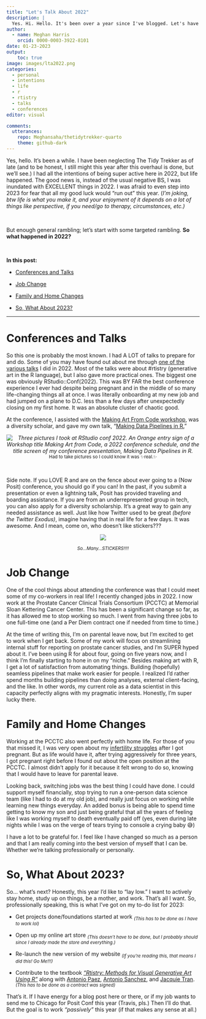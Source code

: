 ```yaml
---
title: "Let's Talk About 2022"
description: |
  Yes. Hi. Hello. It's been over a year since I've blogged. Let's have a chat about 2022. 
author:
  - name: Meghan Harris
    orcid: 0000-0003-3922-8101
date: 01-23-2023
output:
    toc: true
image: images/lta2022.png
categories:
  - personal
  - intentions
  - life
  - r
  - rtistry
  - talks
  - conferences
editor: visual

comments:
  utterances:
    repo: Meghansaha/thetidytrekker-quarto
    theme: github-dark
---
```


Yes, hello. It's been a while. I have been neglecting The Tidy Trekker as of late (and to be honest, I still might this year after this overhaul is done, but we'll see.) I had all the intentions of being super active here in 2022, but life happened. The good news is, instead of the usual negative BS, I was inundated with EXCELLENT things in 2022. I was afraid to even step into 2023 for fear that all my good luck would "run out" this year. (*I'm joking, btw life is what you make it, and your enjoyment of it depends on a lot of things like perspective, if you need/go to therapy, circumstances, etc.)*

<br>

But enough general rambling; let's start with some targeted rambling. **So what happened in 2022?**

<br>

**In this post:**

-   [Conferences and Talks]

-   [Job Change]

-   [Family and Home Changes]

-   [So, What About 2023?]

------------------------------------------------------------------------

# Conferences and Talks

So this one is probably the most known. I had A LOT of talks to prepare for and do. Some of you may have found out about me through [one of the various talks](https://thetidytrekker.com/talks.html) I did in 2022. Most of the talks were about #rtistry (generative art in the R language), but I also gave more practical ones. The biggest one was obviously RStudio::Conf(2022). This was BY FAR the best conference experience I ever had despite being pregnant and in the middle of so many life-changing things all at once. I was literally onboarding at my new job and had jumped on a plane to D.C. less than a few days after unexpectedly closing on my first home. It was an absolute cluster of chaotic good.

At the conference, I assisted with the [Making Art From Code workshop](https://art-from-code.netlify.app/), was a diversity scholar, and gave my own talk, "[Making Data Pipelines in R.](https://thetidytrekker.com/talks/pipelines_in_r/pipeline_in_r.html)"

<center>*![Three pictures I took at RStudio conf 2022. An Orange entry sign of a Workshop title Making Art from Code, a 2022 conference schedule, and the title screen of my conference presentation, Making Data Pipelines in R.](images/conf_2.png)* <sub>Had to take pictures so I could know it was ✨real.✨</sub> <br></center>

<br>

Side note. If you LOVE R and are on the fence about ever going to a (Now Posit) conference, you should go if you can! In the past, if you submit a presentation or even a lightning talk, Posit has provided traveling and boarding assistance. If you are from an underrepresented group in tech, you can also apply for a diversity scholarship. It's a great way to gain any needed assistance as well. Just like how Twitter used to be great *(before the Twitter Exodus)*, imagine having that in real life for a few days. It was awesome. And I mean, come on, who doesn't like stickers???

<center>

![](images/conf_1.png){fig-alt="Three pictures I've taken at the 2022 RStudio conference. A pile of hex stickers on a table, a bathroom mirror selfie of me showing my baby bump before I gave my presentation, and a pile of souvenirs on a bed including generative art pictures, a R Studio cheat sheet, my badge, and some hex stickers."}

<sub>*So...Many...STICKERS!!!!*</sub>

</center>

# Job Change

One of the cool things about attending the conference was that I could meet some of my co-workers in real life! I recently changed jobs in 2022. I now work at the Prostate Cancer Clinical Trials Consortium (PCCTC) at Memorial Sloan Kettering Cancer Center. This has been a significant change so far, as it has allowed me to stop working so much. I went from having three jobs to one full-time one (and a Per Diem contract one if needed from time to time.)

At the time of writing this, I'm on parental leave now, but I'm excited to get to work when I get back. Some of my work will focus on streamlining internal stuff for reporting on prostate cancer studies, and I'm SUPER hyped about it. I've been using R for about four, going on five years now, and I think I'm finally starting to hone in on my "niche." Besides making art with R, I get a lot of satisfaction from automating things. Building (hopefully) seamless pipelines that make work easier for people. I realized I'd rather spend months building pipelines than doing analyses, external client-facing, and the like. In other words, my current role as a data scientist in this capacity perfectly aligns with my pragmatic interests. Honestly, I'm super lucky there.

# Family and Home Changes

Working at the PCCTC also went perfectly with home life. For those of you that missed it, I was very open about my [infertility struggles](https://meghansharris.shinyapps.io/A_Fertility_Journey/?_ga=2.49472864.796738959.1675303563-1161739068.1675303563) after I got pregnant. But as life would have it, after trying aggressively for three years, I got pregnant right before I found out about the open position at the PCCTC. I almost didn't apply for it because it felt wrong to do so, knowing that I would have to leave for parental leave.

Looking back, switching jobs was the best thing I could have done. I could support myself financially, stop trying to run a one-person data science team (like I had to do at my old job), and really just focus on working while learning new things everyday. An added bonus is being able to spend time getting to know my son and just being grateful that all the years of feeling like I was working myself to death eventually paid off (yes, even during late nights while I was on the verge of tears trying to console a crying baby 😅)

I have a lot to be grateful for. I feel like I have changed so much as a person and that I am really coming into the best version of myself that I can be. Whether we're talking professionally or personally.

# So, What About 2023?

So... what's next? Honestly, this year I'd like to "lay low." I want to actively stay home, study up on things, be a mother, and work. That's all I want. So, professionally speaking, this is what I've got on my to-do list for 2023:

-   Get projects done/foundations started at work <sub>*(This has to be done as I have to work lol)*</sub>

-   Open up my online art store <sub>*(This doesn't have to be done, but I probably should since I already made the store and everything.)*</sub>

-   Re-launch the new version of my website <sub>*(If you're reading this, that means I did this! Go Me!!!)*</sub>

-   Contribute to the textbook [*"Rtistry: Methods for Visual Generative Art Using R"*](https://twitter.com/meghansharris/status/1620256954433273859?s=20&t=D2O6oV0SAKmRK4nmZwK_hg) along with [Antonio Paez](https://fosstodon.org/@paezha@mastodon.online), [Antonio Sanchez](https://twitter.com/aschinchon), and [Jacquie Tran](https://fosstodon.org/@jacquietran@mastodon.social). <sub>*(This has to be done as a contract was signed)*</sub>

That's it. If I have energy for a blog post here or there, or if my job wants to send me to Chicago for Posit Conf this year (Travis, pls.) Then I'll do that. But the goal is to work *"passively"* this year (if that makes any sense at all.)

<style> 
body {
  overflow: hidden; /* Hide scrollbars */
}

</style>
